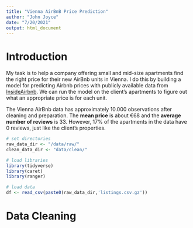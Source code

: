 ```yaml
---
title: "Vienna AirBnB Price Prediction"
author: "John Joyce"
date: "7/20/2021"
output: html_document
---
```




# Introduction  
My task is to help a company offering small and mid-size apartments find the right price for their new AirBnb units in Vienna. I do this by building a model for predicting Airbnb prices with publicly available data from [InsideAirbnb](http://insideairbnb.com/get-the-data.html). We can run the model on the client's apartments to figure out what an appropriate price is for each unit.  
  
The Vienna AirBnb data has approximately 10.000 observations after cleaning and preparation. The **mean price** is about €68 and the **average number of reviews** is 33. However, 17% of the apartments in the data have 0 reviews, just like the client's properties.

```r

# set directories
raw_data_dir <- "/data/raw/"
clean_data_dir <- "data/clean/"

# load libraries
library(tidyverse)
library(caret)
library(ranger)

# load data
df <- read_csv(paste0(raw_data_dir,'listings.csv.gz'))

```

# Data Cleaning

